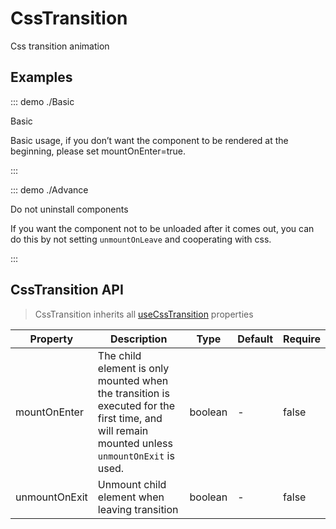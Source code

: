 # CssTransition

Css transition animation

## Examples

::: demo ./Basic

Basic

Basic usage, if you don’t want the component to be rendered at the beginning, please set mountOnEnter=true.

:::

::: demo ./Advance

Do not uninstall components

If you want the component not to be unloaded after it comes out, you can do this by not setting `unmountOnLeave` and cooperating with css.

:::

## CssTransition API

> CssTransition inherits all [useCssTransition](/hooks/useCssTransition) properties

| Property | Description | Type | Default | Require |
| --- | --- | --- | --- | --- |
| mountOnEnter | The child element is only mounted when the transition is executed for the first time, and will remain mounted unless `unmountOnExit` is used. | boolean | - | false |
| unmountOnExit | Unmount child element when leaving transition | boolean | - | false |
